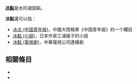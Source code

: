 '''[[冰點|冰點]]'''是水的凝固點。

'''冰點'''還可以指：
* [[冰点_(中国青年报)|冰点 (中国青年报)]]，中國大陸報章《中国青年报》的一个欄目
* [[冰點_(小說)|冰點 (小說)]]，日本作家三浦綾子的小說
* [[冰點_(電視劇)|冰點 (電視劇)]]，中華電視公司連續劇

== 相關條目 ==
*{{lookfrom|冰點}}
*{{lookfrom|冰点}}

{{消歧義|B|Cat=二字消歧义}}
